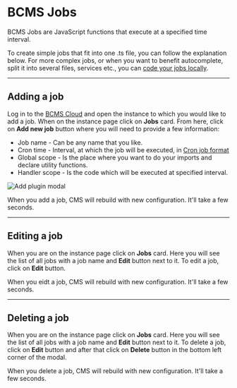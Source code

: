 
# BCMS Jobs

BCMS Jobs are JavaScript functions that execute at a specified time interval.

To create simple jobs that fit into one .ts file, you can follow the explanation below.
For more complex jobs, or when you want to benefit autocomplete, split it into several files, services etc.,
you can [code your jobs locally](/customization/jobs).

---

## Adding a job

Log in to the [BCMS Cloud](https://app.thebcms.com) and open the instance to
which you would like to add a job. When on the instance page click on
**Jobs** card. From here, click on **Add new job** button where you
will need to provide a few information:

- Job name - Can be any name that you like.
- Cron time - Interval, at which the job will be executed, in
  [Cron job format](https://crontab.guru/)
- Global scope - Is the place where you want to do your imports and declare
  utility functions.
- Handler scope - Is the code which will be executed at specified interval.

<Image
  src={addJob}
  alt="Add plugin modal"
  className="h-auto w-full"
  unoptimized
/>

When you add a job, CMS will rebuild with new configuration. It'll take a few seconds.

---

## Editing a job

When you are on the instance page click on **Jobs** card. Here you will
see the list of all jobs with a job name and **Edit** button next to it.
To edit a job, click on **Edit** button.

When you eidt a job, CMS will rebuild with new configuration. It'll take a few seconds.

---

## Deleting a job

When you are on the instance page click on **Jobs** card. Here you will
see the list of all jobs with a job name and **Edit** button next to it.
To delete a job, click on **Edit** button and after that click on **Delete**
button in the bottom left corner of the modal.

When you delete a job, CMS will rebuild with new configuration. It'll take a few seconds.
